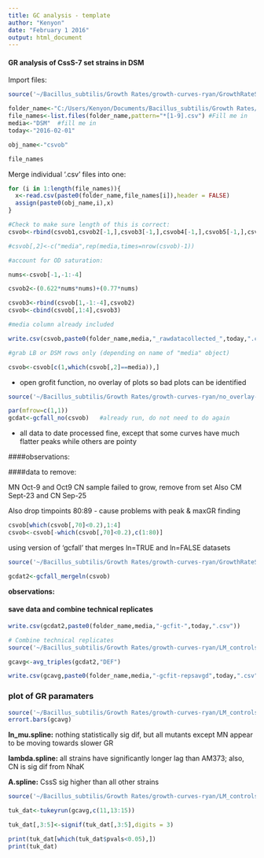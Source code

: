 ```yaml
---
title: GC analysis - template
author: "Kenyon"
date: "February 1 2016"
output: html_document
---
```



#### GR analysis of CssS-7 set strains in DSM

Import files:

```r
source('~/Bacillus_subtilis/Growth Rates/growth-curves-ryan/GrowthRateScripts_Dec2015/1_import_csvs.R')

folder_name<-"C:/Users/Kenyon/Documents/Bacillus_subtilis/Growth Rates/Eon data/DSM-LB-2rowseach+cssS/"
file_names<-list.files(folder_name,pattern="*[1-9].csv") #Fill me in
media<-"DSM"  #fill me in
today<-"2016-02-01"

obj_name<-"csvob"

file_names

```

Merge individual '.csv' files into one:
```r
for (i in 1:length(file_names)){
  x<-read.csv(paste0(folder_name,file_names[i]),header = FALSE)
  assign(paste0(obj_name,i),x)
}

#Check to make sure length of this is correct:
csvob<-rbind(csvob1,csvob2[-1,],csvob3[-1,],csvob4[-1,],csvob5[-1,],csvob6[-1,],csvob7[-1,])

#csvob[,2]<-c("media",rep(media,times=nrow(csvob)-1))

#account for OD saturation:

nums<-csvob[-1,-1:-4]

csvob2<-(0.622*nums*nums)+(0.77*nums)

csvob3<-rbind(csvob[1,-1:-4],csvob2)
csvob<-cbind(csvob[,1:4],csvob3)

#media column already included

write.csv(csvob,paste0(folder_name,media,"_rawdatacollected_",today,".csv"))

#grab LB or DSM rows only (depending on name of "media" object)

csvob<-csvob[c(1,which(csvob[,2]==media)),]

```

* open grofit function, no overlay of plots so bad plots can be identified


```r

source('~/Bacillus_subtilis/Growth Rates/growth-curves-ryan/no_overlay-gc_combined/grofit-combined-no_overlay.R')

par(mfrow=c(1,1))
gcdat<-gcfall_no(csvob)   #already run, do not need to do again

```


* all data to date processed fine, except that some curves have much flatter peaks while others are pointy

####observations: 


####data to remove: 

MN Oct-9 and Oct9 CN sample failed to grow, remove from set
Also CM Sept-23 and CN Sep-25

Also drop timpoints 80:89 - cause problems with peak & maxGR finding

```r
csvob[which(csvob[,70]<0.2),1:4]
csvob<-csvob[-which(csvob[,70]<0.2),c(1:80)]
```


using version of 'gcfall' that merges ln=TRUE and ln=FALSE datasets
```r
source('~/Bacillus_subtilis/Growth Rates/growth-curves-ryan/GrowthRateScripts_Dec2015/3_gcfall-media-lnmerge.R')

gcdat2<-gcfall_mergeln(csvob)
```

**observations:**


#### save data and combine technical replicates
```r
write.csv(gcdat2,paste0(folder_name,media,"-gcfit-",today,".csv"))

# Combine technical replicates
source('~/Bacillus_subtilis/Growth Rates/growth-curves-ryan/LM_controls-Sept2015/average_triples_ingcobj.R')

gcavg<-avg_triples(gcdat2,"DEF")

write.csv(gcavg,paste0(folder_name,media,"-gcfit-repsavgd",today,".csv"))

```


### plot of GR paramaters

```r
source('~/Bacillus_subtilis/Growth Rates/growth-curves-ryan/LM_controls-Sept2015/gcf-tplot-by-strain.R')
errort.bars(gcavg)

```


**ln_mu.spline:**
nothing statistically sig dif, but all mutants except MN appear to be moving towards slower GR

**lambda.spline:**
all strains have significantly longer lag than AM373; also, CN is sig dif from NhaK

**A.spline:**
CssS sig higher than all other strains


    
```r
source('~/Bacillus_subtilis/Growth Rates/growth-curves-ryan/LM_controls-Sept2015/gcftukeyrun_rM.R')

tuk_dat<-tukeyrun(gcavg,c(11,13:15))

tuk_dat[,3:5]<-signif(tuk_dat[,3:5],digits = 3)

print(tuk_dat[which(tuk_dat$pvals<0.05),])
print(tuk_dat)
```



